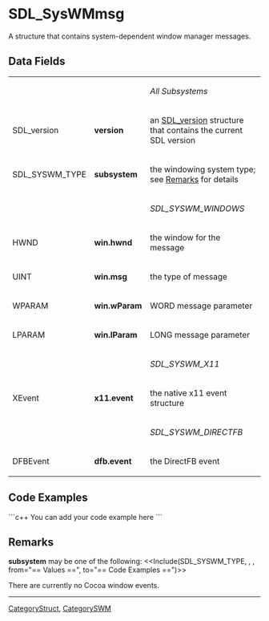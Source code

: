 <!-- pragma section-numbers off -->
<!-- pragma disable-camelcase -->

= SDL_SysWMmsg =
A structure that contains system-dependent window manager messages.


== Data Fields ==
{|
|
|
|''All Subsystems''
|-
|SDL_version
|'''version'''
|an [[SDL_version]] structure that contains the current SDL version
|-
|SDL_SYSWM_TYPE
|'''subsystem'''
|the windowing system type; see [[#Remarks|Remarks]] for details
|-
|
|
|''SDL_SYSWM_WINDOWS''
|-
|HWND
|'''win.hwnd'''
|the window for the message
|-
|UINT
|'''win.msg'''
|the type of message
|-
|WPARAM
|'''win.wParam'''
|WORD message parameter
|-
|LPARAM
|'''win.lParam'''
|LONG message parameter
|-
|
|
|''SDL_SYSWM_X11''
|-
|XEvent
|'''x11.event'''
|the native x11 event structure
|-
|
|
|''SDL_SYSWM_DIRECTFB''
|-
|DFBEvent
|'''dfb.event'''
|the DirectFB event
|}


== Code Examples ==
```c++
You can add your code example here
```

== Remarks ==
'''subsystem''' may be one of the following:
<<Include(SDL_SYSWM_TYPE, , , from="== Values ==", to="== Code Examples ==")>>

There are currently no Cocoa window events.

----
[[CategoryStruct]], [[CategorySWM]]
